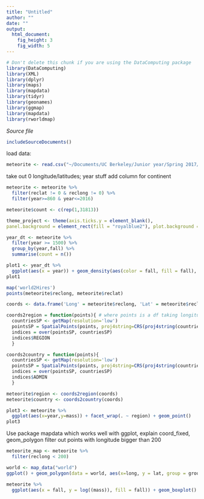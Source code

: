 ```yaml
---
title: "Untitled"
author: ""
date: ""
output: 
  html_document:
    fig_height: 3
    fig_width: 5
---
```

<!-- Don't edit in between this line and the one below -->
```r
# Don't delete this chunk if you are using the DataComputing package
library(DataComputing)
library(XML)
library(dplyr)
library(maps)      
library(mapdata) 
library(tidyr)
library(geonames)
library(ggmap)
library(mapdata)
library(rworldmap)
```
*Source file* 
```r
includeSourceDocuments()
```

load data:
```r
meteorite <- read.csv("~/Documents/UC Berkeley/Junior year/Spring 2017/Stats 133/stat133project/meteorite-landings.csv")
```

take out 0 longitude/latitudes; year stuff
add column for continent
```r
meteorite <- meteorite %>% 
  filter(reclat != 0 & reclong != 0) %>%
  filter(year>=860 & year<=2016) 

meteorite$count <- c(rep(1,31813))
```

```r
theme_project <- theme(axis.ticks.y = element_blank(),
panel.background = element_rect(fill = "royalblue2"), plot.background = element_rect(fill = "lightblue"), panel.grid.major = element_line(color = "lightgoldenrod1", size=.2), panel.grid.minor = element_line(color = "lightgoldenrod1", size=.2), panel.grid.major.x=element_blank())
```


```r
year_dt <- meteorite %>%
  filter(year >= 1500) %>%
  group_by(year,fall) %>%
  summarise(count = n())

plot1 <- year_dt %>%
  ggplot(aes(x = year)) + geom_density(aes(color = fall, fill = fall), alpha = 0.5) + xlab("Year") + ylab("Density") + theme_project
plot1
```

```r
map('world2Hires')
points(meteorite$reclong, meteorite$reclat)
```


```r
coords <- data.frame('Long' = meteorite$reclong, 'Lat' = meteorite$reclat)

coords2region = function(points){ # where points is a df taking longitude as a first column and latitude as a second
  countriesSP <- getMap(resolution='low')
  pointsSP = SpatialPoints(points, proj4string=CRS(proj4string(countriesSP)))
  indices = over(pointsSP, countriesSP)
  indices$REGION
  }

coords2country = function(points){
  countriesSP <- getMap(resolution='low')
  pointsSP = SpatialPoints(points, proj4string=CRS(proj4string(countriesSP)))
  indices = over(pointsSP, countriesSP)
  indices$ADMIN
  }

meteorite$region <- coords2region(coords)
meteorite$country <- coords2country(coords)
```

```r
plot3 <- meteorite %>%
  ggplot(aes(x=year,y=mass)) + facet_wrap(. ~ region) + geom_point()
plot3
```



Use package mapdata which works well with ggplot, explain coord_fixed, geom_polygon
filter out points with longitude bigger than 200 

```r
meteorite_map <- meteorite %>% 
  filter(reclong < 200)

world <- map_data("world")
ggplot() + geom_polygon(data = world, aes(x=long, y = lat, group = group)) + geom_point(data = meteorite_map, aes(x=reclong, y=reclat,color = fall), size = 0.02, alpha = 0.3) + coord_fixed(1.2) + facet_grid(~ fall) + theme_classic() + theme(axis.title = element_blank(), axis.line = element_blank(), axis.ticks = element_blank(), axis.text  = element_blank(), legend.position = "none")
```


```r
meteorite %>% 
  ggplot(aes(x = fall, y = log((mass)), fill = fall)) + geom_boxplot() + theme(legend.position = "none")
```


